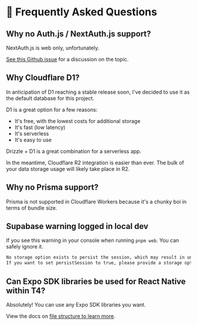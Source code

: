 # 🤔 Frequently Asked Questions

## Why no Auth.js / NextAuth.js support?

NextAuth.js is web only, unfortunately.

[See this Github issue](https://github.com/timothymiller/t4-app/issues/16) for a discussion on the topic.

## Why Cloudflare D1?

In anticipation of D1 reaching a stable release soon, I've decided to use it as the default database for this project.

D1 is a great option for a few reasons:

- It's free, with the lowest costs for additional storage
- It's fast (low latency)
- It's serverless
- It's easy to use

Drizzle + D1 is a great combination for a serverless app.

In the meantime, Cloudflare R2 integration is easier than ever. The bulk of your data storage usage will likely take place in R2.

## Why no Prisma support?

Prisma is not supported in Cloudflare Workers because it's a chunky boi in terms of bundle size.

## Supabase warning logged in local dev

If you see this warning in your console when running `pnpm web`. You can safely ignore it.

```bash
No storage option exists to persist the session, which may result in unexpected behavior when using auth.
If you want to set persistSession to true, please provide a storage option or you may set persistSession to false to disable this warning.
```

## Can Expo SDK libraries be used for React Native within T4?

Absolutely! You can use any Expo SDK libraries you want.

View the docs on [file structure to learn more](https://t4stack.com/file-structure).
